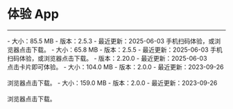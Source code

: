 # 体验 App

- - -


<CardGroup cols={3}>
<Card title="超级白板 - Android" href="https://artifact-demo.zego.im/public/ZegoSuperboardDemo.apk">
- 大小：85.5 MB
- 版本：2.5.3
- 最近更新：2025-06-03
<Frame width="128" height="auto"><QRCode content="https://doc-zh.zego.im/super-board-ios/download-demo" /></Frame>
手机扫码体验，或浏览器点击下载。
</Card>
<Card title="超级白板 - iOS" href="https://apps.apple.com/cn/app/zego-superboard/id1584060243" target="_blank">
- 大小：65.8 MB
- 版本：2.5.5
- 最近更新：2025-06-03
<Frame width="128" height="auto"><QRCode content="https://apps.apple.com/cn/app/zego-superboard/id1584060243" /></Frame>
手机扫码体验，或浏览器点击下载。
</Card>
<Card title="超级白板 - Web" href="https://preview-superboard.zegotech.cn" target="_blank">
- 版本：2.20.0
- 最近更新：2025-06-03
<br/>
<Frame width="128" height="auto"><QRCode content="https://preview-superboard.zegotech.cn" /></Frame>
点击卡片即可体验。
</Card>
<Card title="超级白板 - Windows" href="https://artifact-demo.zego.im/SuperBoardSDK/Electron/Demo/Windows/zego-superboard-electron.exe">
- 大小：104.0 MB
- 版本：2.0.0
- 最近更新：2023-09-26
<br/>
<br/>
浏览器点击下载。
</Card>
<Card title="超级白板 - macOS" href="https://artifact-demo.zego.im/SuperBoardSDK/Electron/Demo/Mac/zego-superboard-electron.dmg">
- 大小：159.0 MB
- 版本：2.0.0
- 最近更新：2023-09-26
<br/>
<br/>
浏览器点击下载。
</Card>
</CardGroup>
